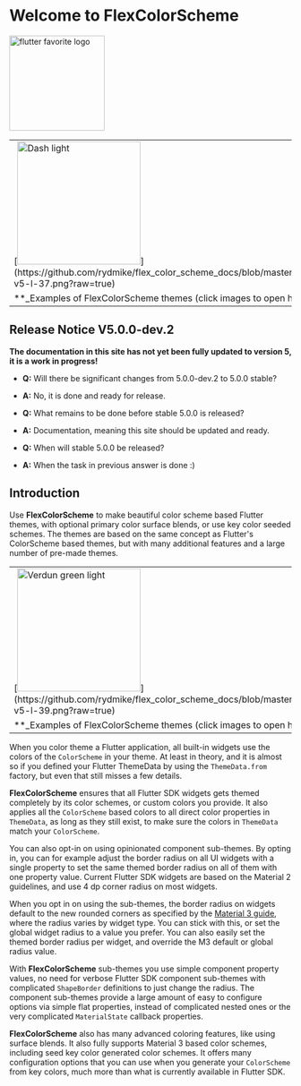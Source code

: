 # Welcome to FlexColorScheme

[<img src="https://rydmike.com/assets_fcsv4/flutter-favorite-logo.png?raw=true?" alt="flutter favorite logo" width="170"/>](https://docs.flutter.dev/development/packages-and-plugins/favorites)

<table>
  <tr>
    <td>[<img src="https://github.com/rydmike/flex_color_scheme_docs/blob/master/docs/images/fcs-v5-l-37.png?raw=true" alt="Dash light" width="220"/>](https://github.com/rydmike/flex_color_scheme_docs/blob/master/docs/images/fcs-v5-l-37.png?raw=true)</td>
    <td>&nbsp;</td>
    <td>[<img src="https://github.com/rydmike/flex_color_scheme_docs/blob/master/docs/images/fcs-v5-d-37.png?raw=true" alt="Dash dark" width="220"/>](https://github.com/rydmike/flex_color_scheme_docs/blob/master/docs/images/fcs-v5-d-37.png?raw=true)</td>
    <td>&nbsp;</td>
    <td>[<img src="https://github.com/rydmike/flex_color_scheme_docs/blob/master/docs/images/fcs-v5-l-38.png?raw=true" alt="M3 baseline light" width="220"/>](https://github.com/rydmike/flex_color_scheme_docs/blob/master/docs/images/fcs-v5-l-38.png?raw=true)</td>
    <td>&nbsp;</td>
    <td>[<img src="https://github.com/rydmike/flex_color_scheme_docs/blob/master/docs/images/fcs-v5-d-38.png?raw=true" alt="M3 baseline dark" width="220"/>](https://github.com/rydmike/flex_color_scheme_docs/blob/master/docs/images/fcs-v5-d-38.png?raw=true)</td>
  </tr>
  <tr>
    <td colspan="7"> **_Examples of FlexColorScheme themes (click images to open hires version)_** </td>
  </tr>
</table>

## Release Notice V5.0.0-dev.2

**The documentation in this site has not yet been fully updated to version 5, it is a
work in progress!**

* **Q:** Will there be significant changes from 5.0.0-dev.2 to 5.0.0 stable?
* **A:** No, it is done and ready for release.

* **Q:** What remains to be done before stable 5.0.0 is released?
* **A:** Documentation, meaning this site should be updated and ready.

* **Q:** When will stable 5.0.0 be released?
* **A:** When the task in previous answer is done :)

## Introduction

Use **FlexColorScheme** to make beautiful color scheme based Flutter themes,
with optional primary color surface blends, or use key color seeded schemes.
The themes are based on the same concept as Flutter's ColorScheme based themes,
but with many additional features and a large number of pre-made themes.

<table>
  <tr>
    <td>[<img src="https://github.com/rydmike/flex_color_scheme_docs/blob/master/docs/images/fcs-v5-l-39.png?raw=true" alt="Verdun green light" width="220"/>](https://github.com/rydmike/flex_color_scheme_docs/blob/master/docs/images/fcs-v5-l-39.png?raw=true)</td>
    <td>&nbsp;</td>
    <td>[<img src="https://github.com/rydmike/flex_color_scheme_docs/blob/master/docs/images/fcs-v5-d-39.png?raw=true" alt="Verdun green dark" width="220"/>](https://github.com/rydmike/flex_color_scheme_docs/blob/master/docs/images/fcs-v5-d-39.png?raw=true)</td>
    <td>&nbsp;</td>
    <td>[<img src="https://github.com/rydmike/flex_color_scheme_docs/blob/master/docs/images/fcs-v5-l-40.png?raw=true" alt="Dell genoa light" width="220"/>](https://github.com/rydmike/flex_color_scheme_docs/blob/master/docs/images/fcs-v5-l-40.png?raw=true)</td>
    <td>&nbsp;</td>
  <td>[<img src="https://github.com/rydmike/flex_color_scheme_docs/blob/master/docs/images/fcs-v5-d-40.png?raw=true" alt="Dell genoa dark" width="220"/>](https://github.com/rydmike/flex_color_scheme_docs/blob/master/docs/images/fcs-v5-d-40.png?raw=true)</td>
  </tr>
  <tr>
    <td colspan="7"> **_Examples of FlexColorScheme themes (click images to open hires version)_** </td>
  </tr>
</table>


When you color theme a Flutter application, all built-in widgets use the colors of the
`ColorScheme` in your theme. At least in theory, and it is almost so if you defined your
Flutter ThemeData by using the `ThemeData.from` factory, but even that still misses a few details.

**FlexColorScheme** ensures that all Flutter SDK widgets gets themed completely by its
color schemes, or custom colors you provide. It also applies all the `ColorScheme` based colors
to all direct color properties in `ThemeData`, as long as they still exist, to make sure the colors
in `ThemeData` match your `ColorScheme`.

You can also opt-in on using opinionated component sub-themes.
By opting in, you can for example adjust the border radius on all UI widgets
with a single property to set the same themed border radius on all of them with
one property value. Current Flutter SDK widgets are based on the Material 2 guidelines,
and use 4 dp corner radius on most widgets.

When you opt in on using the sub-themes, the border radius on widgets default
to the new rounded corners as specified by the
[Material 3 guide](https://m3.material.io/), where the
radius varies by widget type. You can stick with this, or set the global widget
radius to a value you prefer. You can also easily set the themed border
radius per widget, and override the M3 default or global radius value.

With **FlexColorScheme** sub-themes you use simple component property values,
no need for verbose Flutter SDK component sub-themes with complicated `ShapeBorder` definitions
to just change the radius. The component sub-themes provide a large amount
of easy to configure options via simple flat properties, instead of complicated
nested ones or the very complicated `MaterialState` callback properties.

**FlexColorScheme** also has many advanced coloring features, like using surface blends. It also
fully supports Material 3 based color schemes, including seed key color generated color schemes.
It offers many configuration options that you can use when you generate your `ColorScheme` from
key colors, much more than what is currently available in Flutter SDK.